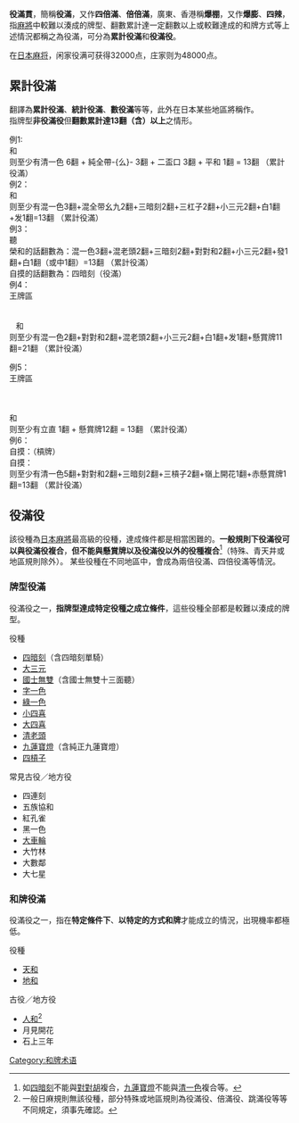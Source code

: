 {{noteTA
|1=zh-hans:麻将; zh-tw:麻將; zh-hk:麻雀;}}
{{wwv|area=日本}}
'''役滿貫'''，簡稱'''役滿'''，又作'''四倍滿'''、'''倍倍滿'''，廣東、香港稱'''爆棚'''，又作'''爆膨'''、'''四辣'''，指[[麻將|麻將]]中較難以湊成的牌型、翻數累計達一定翻數以上或較難達成的和牌方式等上述情況都稱之為役滿，可分為'''累計役滿'''和'''役滿役'''。

在[[日本麻将|日本麻将]]，闲家役满可获得32000点，庄家则为48000点。

== 累計役滿 ==
{{lang|ja|數え役満（かぞえやくまん）}}翻譯為'''累計役滿'''、'''統計役滿'''、'''數役滿'''等等，此外在日本某些地區將{{lang|ja|數え役満}}稱作'''{{nihongo|四倍滿|四倍満}}'''。<br>指牌型'''非役滿役'''但'''翻數累計達13翻（含）以上'''之情形。

例1:<br>
{{牌画|一萬}}{{牌画|一萬}}{{牌画|一萬}}{{牌画|一萬}}{{牌画|二萬}}{{牌画|二萬}}{{牌画|三萬}}{{牌画|三萬}}{{牌画|七萬}}{{牌画|七萬}}{{牌画|八萬}}{{牌画|八萬}}{{牌画|九萬}}和{{牌画|九萬}}<br>则至少有清一色 6翻 + 純全帶-{么}- 3翻 + 二盃口 3翻 + 平和 1翻 = 13翻 （累計役滿）<br>

例2：<br>
{{牌画|一萬}}{{牌画|二萬}}{{牌画|中}}{{牌画|中}}   {{牌画|牌背}}{{牌画|九萬}}{{牌画|九萬}}{{牌画|牌背}}   {{牌画|牌背}}{{牌画|白}}{{牌画|白}}{{牌画|牌背}}   {{牌画|牌背}}{{牌画|發}}{{牌画|發}}{{牌画|牌背}}和{{牌画|三萬}}
<br>则至少有混一色3翻+混全带幺九2翻+三暗刻2翻+三杠子2翻+小三元2翻+白1翻+发1翻=13翻 （累計役滿）<br>

例3：<br>
{{牌画|一萬}}{{牌画|一萬}}{{牌画|一萬}}{{牌画|九萬}}{{牌画|九萬}}{{牌画|九萬}}{{牌画|中}}{{牌画|中}}{{牌画|白}}{{牌画|白}}{{牌画|發}}{{牌画|發}}{{牌画|發}}聽{{牌画|中}}{{牌画|白}}
<br>榮和的話翻數為：混一色3翻+混老頭2翻+三暗刻2翻+對對和2翻+小三元2翻+發1翻+白1翻（或中1翻）=13翻 （累計役滿）
<br>自摸的話翻數為：四暗刻（役滿）<br>

例4：<br>
王牌區<br>
{{牌画|牌背}}{{牌画|八萬}}{{牌画|六筒}}{{牌画|中}}{{牌画|九萬}}<br>
{{牌画|牌背}}{{牌画|牌背}}{{牌画|牌背}}{{牌画|牌背}}{{牌画|牌背}}{{牌画|牌背}}<br>
{{牌画|中}}{{牌画|中}}{{牌画|發}}{{牌画|發}}   {{牌画|牌背}}{{牌画|白}}{{牌画|白}}{{牌画|牌背}}{{牌画|一萬}}{{牌画|一萬}}{{牌画|一萬|二重横}}{{牌画|九萬|横}}{{牌画|九萬}}{{牌画|九萬}}和{{牌画|發}}
<br>则至少有混一色2翻+對對和2翻+混老頭2翻+小三元2翻+白1翻+发1翻+懸賞牌11翻=21翻 （累計役滿）

例5：<br>
王牌區<br>
{{牌画|牌背}}{{牌画|五索}}{{牌画|六筒}}{{牌画|五萬|赤=1}}{{牌画|九萬}}<br>
{{牌画|牌背}}{{牌画|六筒}}{{牌画|西}}{{牌画|一索}}{{牌画|四萬}}{{牌画|牌背}}<br>

{{牌画|一萬}}{{牌画|一萬}}{{牌画|一萬}}{{牌画|五索}}{{牌画|六索}}{{牌画|六索}}{{牌画|六索}}{{牌画|七索}}{{牌画|五筒}}{{牌画|六筒}}{{牌画|七筒}}{{牌画|七筒}}{{牌画|七筒}}<br>和{{牌画|四筒}}<br>则至少有立直 1翻 + 懸賞牌12翻 = 13翻 （累計役滿）<br>

例6：<br>
{{牌画|三筒}}{{牌画|三筒}}{{牌画|三筒}}{{牌画|四筒}}{{牌画|四筒}}{{牌画|四筒}}{{牌画|五筒}}   自摸：{{牌画|三筒}}（槓牌）   {{牌画|牌背}}{{牌画|二筒}}{{牌画|二筒}}{{牌画|牌背}}{{牌画|一筒|横}}{{牌画|一筒}}{{牌画|一筒}}{{牌画|一筒}}<br>

{{牌画|四筒}}{{牌画|四筒}}{{牌画|四筒}}{{牌画|五筒}}   自摸：{{牌画|五筒|赤=1}}   {{牌画|牌背}}{{牌画|三筒}}{{牌画|三筒}}{{牌画|牌背}}{{牌画|牌背}}{{牌画|二筒}}{{牌画|二筒}}{{牌画|牌背}}{{牌画|一筒|横}}{{牌画|一筒}}{{牌画|一筒}}{{牌画|一筒}}<br>
则至少有清一色5翻+對對和2翻+三暗刻2翻+三槓子2翻+嶺上開花1翻+赤懸賞牌1翻=13翻 （累計役滿）<br>

== 役滿役 ==
該役種為[[日本麻將|日本麻將]]最高級的役種，達成條件都是相當困難的。'''一般規則下役滿役可以與役滿役複合'''，'''但不能與懸賞牌以及役滿役以外的役種複合'''<ref>如[[四暗刻|四暗刻]]不能與[[對對胡|對對胡]]複合，[[九蓮寶燈|九蓮寶燈]]不能與[[清一色|清一色]]複合等。</ref>（特殊、青天井或地區規則除外）。
某些役種在不同地區中，會成為兩倍役滿、四倍役滿等情況。

=== 牌型役滿 ===
役滿役之一，'''指牌型達成特定役種之成立條件'''，這些役種全部都是較難以湊成的牌型。

;役種
*[[四暗刻|四暗刻]]（含四暗刻單騎）
*[[大三元_(麻將)|大三元]]
*[[十三么|國士無雙]]（含國士無雙十三面聽）
*[[字一色|字一色]]
*[[綠一色|綠一色]]
*[[四喜和|小四喜]]
*[[四喜和|大四喜]]
*[[清老頭|清老頭]]
*[[九蓮寶燈|九蓮寶燈]]（含純正九蓮寶燈）
*[[四槓子|四槓子]]

;常見古役／地方役
*四連刻
*五族協和
*紅孔雀
*黑一色
*[[大車輪|大車輪]]
*大竹林
*大數鄰
*大七星

=== 和牌役滿 ===
役滿役之一，指在'''特定條件下'''、'''以特定的方式和牌'''才能成立的情況，出現機率都極低。
;役種
*[[天胡|天和]]
*[[地胡|地和]]

;古役／地方役
*[[人胡|人和]]<ref>一般日麻規則無該役種，部分特殊或地區規則為役滿役、倍滿役、跳滿役等等不同規定，須事先確認。</ref>
*月見開花
*石上三年

{{日本麻将}}

[[Category:和牌术语|Category:和牌术语]]